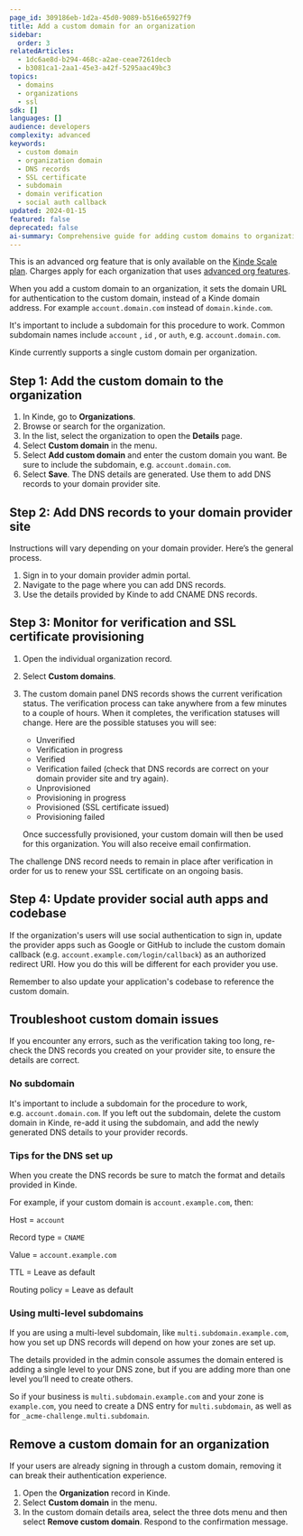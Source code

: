 ```yaml
---
page_id: 309186eb-1d2a-45d0-9089-b516e65927f9
title: Add a custom domain for an organization
sidebar:
  order: 3
relatedArticles:
  - 1dc6ae8d-b294-468c-a2ae-ceae7261decb
  - b3081ca1-2aa1-45e3-a42f-5295aac49bc3
topics:
  - domains
  - organizations
  - ssl
sdk: []
languages: []
audience: developers
complexity: advanced
keywords:
  - custom domain
  - organization domain
  - DNS records
  - SSL certificate
  - subdomain
  - domain verification
  - social auth callback
updated: 2024-01-15
featured: false
deprecated: false
ai-summary: Comprehensive guide for adding custom domains to organizations including DNS configuration, SSL certificate provisioning, verification monitoring, and troubleshooting steps.
---
```


<Aside type="upgrade">

This is an advanced org feature that is only available on the [Kinde Scale plan](https://kinde.com/pricing/). Charges apply for each organization that uses [advanced org features](/authenticate/custom-configurations/advanced-organization/).

</Aside>

When you add a custom domain to an organization, it sets the domain URL for authentication to the custom domain, instead of a Kinde domain address. For example `account.domain.com` instead of `domain.kinde.com`.

It's important to include a subdomain for this procedure to work. Common subdomain names include `account` , `id` , or `auth`, e.g. `account.domain.com`.

Kinde currently supports a single custom domain per organization.

## Step 1: Add the custom domain to the organization

1. In Kinde, go to **Organizations**.
2. Browse or search for the organization.
3. In the list, select the organization to open the **Details** page. 
4. Select **Custom domain** in the menu.
5. Select **Add custom domain** and enter the custom domain you want. Be sure to include the subdomain, e.g. `account.domain.com`.
6. Select **Save**. The DNS details are generated. Use them to add DNS records to your domain provider site.

## Step 2: Add DNS records to your domain provider site

Instructions will vary depending on your domain provider. Here’s the general process. 

1. Sign in to your domain provider admin portal.
2. Navigate to the page where you can add DNS records. 
3. Use the details provided by Kinde to add CNAME DNS records.

## Step 3: Monitor for verification and SSL certificate provisioning

1. Open the individual organization record.
2. Select **Custom domains**.
3. The custom domain panel DNS records shows the current verification status. The verification process can take anywhere from a few minutes to a couple of hours. When it completes, the verification statuses will change. Here are the possible statuses you will see:
    - Unverified
    - Verification in progress
    - Verified
    - Verification failed (check that DNS records are correct on your domain provider site and try again).
    - Unprovisioned
    - Provisioning in progress
    - Provisioned (SSL certificate issued)
    - Provisioning failed
    
    Once successfully provisioned, your custom domain will then be used for this organization. You will also receive email confirmation.

<Aside type="warning">

The challenge DNS record needs to remain in place after verification in order for us to renew your SSL certificate on an ongoing basis.

</Aside>

## Step 4: Update provider social auth apps and codebase

If the organization's users will use social authentication to sign in, update the provider apps such as Google or GitHub to include the custom domain callback (e.g. `account.example.com/login/callback`) as an authorized redirect URI. How you do this will be different for each provider you use. 

Remember to also update your application's codebase to reference the custom domain.

## Troubleshoot custom domain issues

If you encounter any errors, such as the verification taking too long, re-check the DNS records you created on your provider site, to ensure the details are correct. 

### No subdomain
It's important to include a subdomain for the procedure to work, e.g. `account.domain.com`. If you left out the subdomain, delete the custom domain in Kinde, re-add it using the subdomain, and add the newly generated DNS details to your provider records. 

### Tips for the DNS set up

When you create the DNS records be sure to match the format and details provided in Kinde. 

For example, if your custom domain is `account.example.com`, then:

Host = `account`

Record type = `CNAME`

Value = `account.example.com`

TTL = Leave as default

Routing policy = Leave as default

### Using multi-level subdomains

If you are using a multi-level subdomain, like `multi.subdomain.example.com`, how you set up DNS records will depend on how your zones are set up.

The details provided in the admin console assumes the domain entered is adding a single level to your DNS zone, but if you are adding more than one level you’ll need to create others.

So if your business is `multi.subdomain.example.com` and your zone is `example.com`, you need to create a DNS entry for `multi.subdomain`, as well as for `_acme-challenge.multi.subdomain`.

## Remove a custom domain for an organization

<Aside type="warning">

If your users are already signing in through a custom domain, removing it can break their authentication experience.

</Aside>

1. Open the **Organization** record in Kinde.
2. Select **Custom domain** in the menu.
3. In the custom domain details area, select the three dots menu and then select **Remove custom domain**. Respond to the confirmation message.
